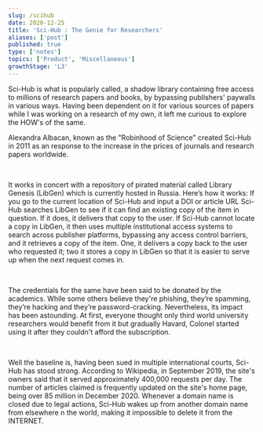 ```yaml
---
slug: /scihub
date: 2020-12-25
title: 'Sci-Hub : The Genie for Researchers'
aliases: ['post']
published: true
type: ['notes']
topics: ['Product', 'Miscellaneous']
growthStage: 'L3'
---
```


Sci-Hub is what is popularly called, a shadow library containing free access to millions of research papers and books, by bypassing publishers' paywalls in various ways. Having been dependent on it for various sources of papers while I was working on a research of my own, it left me curious to explore the HOW's of the same.

Alexandra Albacan, known as the "Robinhood of Science" created Sci-Hub in 2011 as an response to the increase in the prices of journals and research papers worldwide.

<br/>

It works in concert with a repository of pirated material called Library Genesis (LibGen) which is currently hosted in Russia. Here’s how it works: If you go to the current location of Sci-Hub  and input a DOI or article URL Sci-Hub searches LibGen to see if it can find an existing copy of the item in question. If it does, it delivers that copy to the user. If Sci-Hub cannot locate a copy in LibGen, it then uses multiple institutional access systems to search across publisher platforms, bypassing any access control barriers, and it retrieves a copy of the item.  One, it delivers a copy back to the user who requested it; two it stores a copy in LibGen so that it is easier to serve up when the next request comes in.

<br/>


The credentials for the same have been said to be donated by the academics. While some others believe they're phishing, they’re spamming, they’re hacking and they’re password-cracking. Nevertheless, its impact has been astounding. At first, everyone thought only third world university researchers would benefit from it but gradually Havard, Colonel started using it after they couldn't afford the subscription.

<br/>

Well the baseline is, having been sued in multiple international courts, Sci-Hub has stood strong. According to Wikipedia, in September 2019, the site's owners said that it served approximately 400,000 requests per day. The number of articles claimed is frequently updated on the site's home page, being over 85 million in December 2020. Whenever a domain name is closed due to legal actions, Sci-Hub wakes up from another domain name from elsewhere n the world, making it impossible to delete it from the INTERNET.